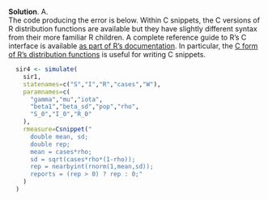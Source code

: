 
\color{blue}

**Solution**. A.\
  The code producing the error is below.
  Within C snippets, the C versions of R distribution functions are available but they have slightly different syntax from their more familiar R children.
  A complete reference guide to R's C interface is available [as part of R's documentation](https://cran.r-project.org/doc/manuals/r-release/R-exts.html\#The-R-API).
  In particular, the [C form of R's distribution functions](https://cran.r-project.org/doc/manuals/r-release/R-exts.html\#Distribution-functions) is
  useful for writing C snippets.

```r
  sir4 <- simulate(
    sir1,
    statenames=c("S","I","R","cases","W"),
    paramnames=c(
      "gamma","mu","iota",
      "beta1","beta_sd","pop","rho",
      "S_0","I_0","R_0"
    ),
    rmeasure=Csnippet("
      double mean, sd;
      double rep;
      mean = cases*rho;
      sd = sqrt(cases*rho*(1-rho));
      rep = nearbyint(rnorm(1,mean,sd));
      reports = (rep > 0) ? rep : 0;"
    )
  )
```

\color{black}

